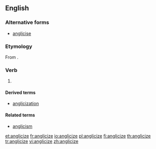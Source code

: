 ==English==

===Alternative forms===
* [[anglicise]]

===Etymology===
From {{etyl|la}} {{term|Anglicus|lang=la}}.

===Verb===
{{en-verb|anglicizes|anglicizing|anglicized|anglicized}}

# {{transitive}} {{alternative spelling of|[[anglicise]]}}

====Derived terms====
* [[anglicization]]

====Related terms====
* [[anglicism]]

[[et:anglicize]]
[[fr:anglicize]]
[[io:anglicize]]
[[pl:anglicize]]
[[fi:anglicize]]
[[th:anglicize]]
[[tr:anglicize]]
[[vi:anglicize]]
[[zh:anglicize]]
